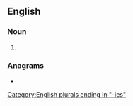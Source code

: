 ==English==

===Noun===
{{head|en|noun plural form}}

# {{plural of|bakery|lang=en}}

===Anagrams===
* {{anagrams|en|a=abeeikrs|breakies}}

[[Category:English plurals ending in "-ies"]]